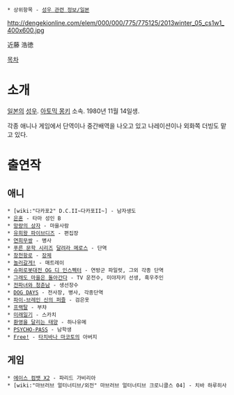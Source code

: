  * 상위항목 - [[성우 관련 정보/일본]]

http://dengekionline.com/elem/000/000/775/775125/2013winter_05_cs1w1_400x600.jpg

近藤 浩徳

[[목차]]

= 소개 =
[[일본]]의 [[성우]]. [[아토믹 몽키]] 소속. 1980년 11월 14일생.

각종 애니나 게임에서 단역이나 중간배역을 나오고 있고 나레이션이나 외화쪽 더빙도 맡고 있다.

= 출연작 =
== 애니 ==
 * [wiki:"다카포2" D.C.II~다카포II~] - 남자생도
 * [[은혼]] - 타마 성인 B
 * [[망량의 상자]] - 마을사람
 * [[유희왕 파이브디즈]] - 편집장
 * [[연희무쌍]] - 병사
 * [[푸른 문학 시리즈]] [[달려라 메로스]] - 단역
 * [[창천항로]] - [[장제]]
 * [[놀러갈게!]] - 매트레이
 * [[슈퍼로봇대전 OG 디 인스펙터]] - 연방군 파일럿, 그외 각종 단역
 * [[그래도 마을은 돌아간다]] - TV 운전수, 미야자키 선생, 흑우주인
 * [[전파녀와 청춘남]] - 생선장수
 * [[DOG DAYS]] - 전사장, 병사, 각종단역
 * [[파이-브레인 신의 퍼즐]] - 검은옷
 * [[프랙탈]] - 부챠
 * [[미래일기]] - 스카치
 * [[환영을 달리는 태양]] - 하나유메
 * [[PSYCHO-PASS]] - 남학생
 * [[Free!]] - [[타치바나 마코토]]의 아버지
 
== 게임 ==
 * [[에이스 컴뱃 X2]] - 파리드 가비리아
 * [wiki:"마브러브 얼터너티브/외전" 마브러브 얼터너티브 크로니클스 04] - 치바 하루히사


